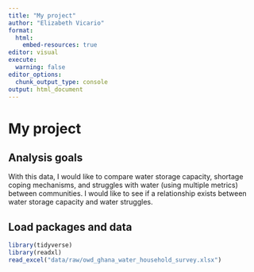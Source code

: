 ```yaml
---
title: "My project"
author: "Elizabeth Vicario"
format:
  html:
    embed-resources: true
editor: visual
execute:
  warning: false
editor_options: 
  chunk_output_type: console
output: html_document
---
```


# My project

## Analysis goals

With this data, I would like to compare water storage capacity, shortage coping mechanisms, and struggles with water (using multiple metrics) between communities. I would like to see if a relationship exists between water storage capacity and water struggles.

## Load packages and data

```r
library(tidyverse)
library(readxl)
read_excel("data/raw/owd_ghana_water_household_survey.xlsx")
```

# 
